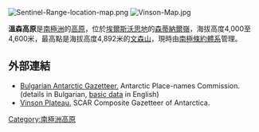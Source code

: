 [[Image:Sentinel-Range-location-map.png|thumb]]
[[Image:Vinson-Map.jpg|thumb]]

'''溫森高原'''是[[南極洲|南極洲]]的[[高原|高原]]，位於[[埃爾斯沃思地|埃爾斯沃思地]]的[[森蒂納爾嶺|森蒂納爾嶺]]，海拔高度4,000至4,600米，最高點是海拔高度4,892米的[[文森山|文森山]]，現時由[[南極條約體系|南極條約體系]]管理。

==外部連結==
* [http://apcbg.org/gazet-bg.doc Bulgarian Antarctic Gazetteer.] {{Wayback|url=http://apcbg.org/gazet-bg.doc |date=20131012104624 }} Antarctic Place-names Commission. (details in Bulgarian, [http://apcbg.org/gazet.htm basic data] {{Wayback|url=http://apcbg.org/gazet.htm |date=20160304071225 }} in English)
* [http://data.aad.gov.au/aadc/gaz/scar/display_name.cfm?gaz_id=137092 Vinson Plateau.] SCAR Composite Gazetteer of Antarctica.

{{DEFAULTSORT:Vinson Plateau}}
[[Category:南極洲高原|Category:南極洲高原]]


{{EllsworthLand-geo-stub}}